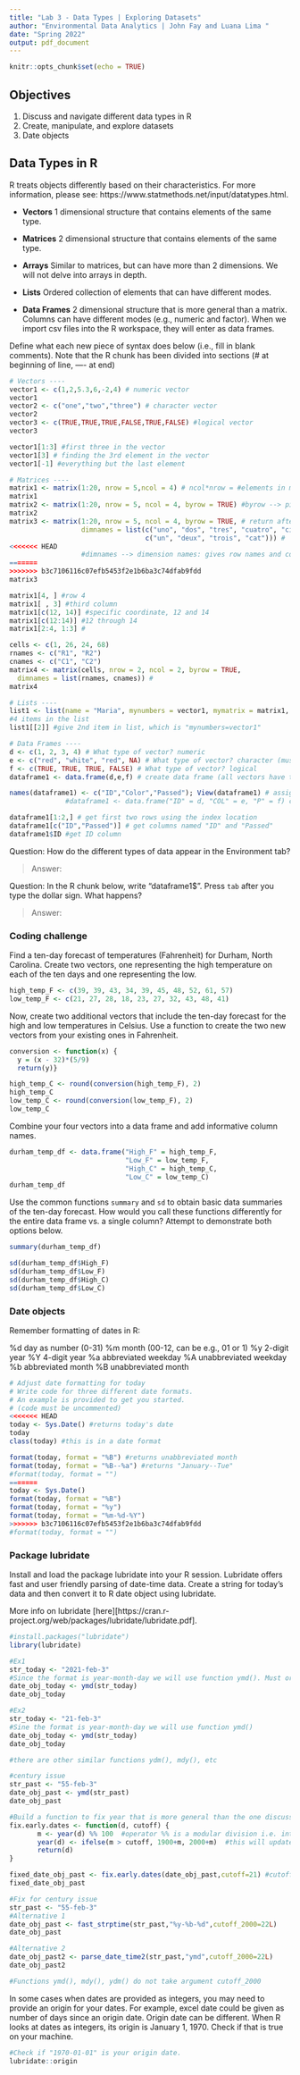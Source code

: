 ```yaml
---
title: "Lab 3 - Data Types | Exploring Datasets"
author: "Environmental Data Analytics | John Fay and Luana Lima "
date: "Spring 2022"
output: pdf_document
---
```


```r
knitr::opts_chunk$set(echo = TRUE)
```

## Objectives
1. Discuss and navigate different data types in R
2. Create, manipulate, and explore datasets
3. Date objects

## Data Types in R
R treats objects differently based on their characteristics. For more information, please see: https://www.statmethods.net/input/datatypes.html. 

* **Vectors** 1 dimensional structure that contains elements of the same type.

* **Matrices** 2 dimensional structure that contains elements of the same type.

* **Arrays** Similar to matrices, but can have more than 2 dimensions. We will not delve into arrays in depth.

* **Lists** Ordered collection of elements that can have different modes.

* **Data Frames** 2 dimensional structure that is more general than a matrix. Columns can have different modes (e.g., numeric and factor). When we import csv files into the R workspace, they will enter as data frames.

Define what each new piece of syntax does below (i.e., fill in blank comments). Note that the R chunk has been divided into sections (# at beginning of line, ---- at end)
```r
# Vectors ----
vector1 <- c(1,2,5.3,6,-2,4) # numeric vector
vector1
vector2 <- c("one","two","three") # character vector
vector2
vector3 <- c(TRUE,TRUE,TRUE,FALSE,TRUE,FALSE) #logical vector
vector3

vector1[1:3] #first three in the vector
vector1[3] # finding the 3rd element in the vector
vector1[-1] #everything but the last element

# Matrices ----
matrix1 <- matrix(1:20, nrow = 5,ncol = 4) # ncol*nrow = #elements in matrix
matrix1
matrix2 <- matrix(1:20, nrow = 5, ncol = 4, byrow = TRUE) #byrow --> pivot/transform
matrix2
matrix3 <- matrix(1:20, nrow = 5, ncol = 4, byrow = TRUE, # return after comma continues the line. 
                  dimnames = list(c("uno", "dos", "tres", "cuatro", "cinco"), 
                                  c("un", "deux", "trois", "cat"))) #
<<<<<<< HEAD
                  #dimnames --> dimension names: gives row names and column names. 
=======
>>>>>>> b3c7106116c07efb5453f2e1b6ba3c74dfab9fdd
matrix3

matrix1[4, ] #row 4
matrix1[ , 3] #third column
matrix1[c(12, 14)] #specific coordinate, 12 and 14
matrix1[c(12:14)] #12 through 14
matrix1[2:4, 1:3] #

cells <- c(1, 26, 24, 68)
rnames <- c("R1", "R2")
cnames <- c("C1", "C2") 
matrix4 <- matrix(cells, nrow = 2, ncol = 2, byrow = TRUE,
  dimnames = list(rnames, cnames)) # 
matrix4

# Lists ---- 
list1 <- list(name = "Maria", mynumbers = vector1, mymatrix = matrix1, age = 5.3); list1 
#4 items in the list 
list1[[2]] #give 2nd item in list, which is "mynumbers=vector1"

# Data Frames ----
d <- c(1, 2, 3, 4) # What type of vector? numeric
e <- c("red", "white", "red", NA) # What type of vector? character (must include "NA" to make this vector length 4 in order to create the dataframe)
f <- c(TRUE, TRUE, TRUE, FALSE) # What type of vector? logical
dataframe1 <- data.frame(d,e,f) # create data frame (all vectors have the same dimensions). you can also use the cbind() function to create a dataframe

names(dataframe1) <- c("ID","Color","Passed"); View(dataframe1) # assign vector of column names to the function that asks what the column names are in order to change the names.
              #dataframe1 <- data.frame("ID" = d, "COL" = e, "P" = f) can also assign column names while you make the dataframe

dataframe1[1:2,] # get first two rows using the index location 
dataframe1[c("ID","Passed")] # get columns named "ID" and "Passed"
dataframe1$ID #get ID column


```
Question: How do the different types of data appear in the Environment tab?

> Answer: 

Question: In the R chunk below, write "dataframe1$". Press `tab` after you type the dollar sign. What happens?

> Answer: 




### Coding challenge

Find a ten-day forecast of temperatures (Fahrenheit) for Durham, North Carolina. Create two vectors, one representing the high temperature on each of the ten days and one representing the low.

```r
high_temp_F <- c(39, 39, 43, 34, 39, 45, 48, 52, 61, 57)
low_temp_F <- c(21, 27, 28, 18, 23, 27, 32, 43, 48, 41)
```

Now, create two additional vectors that include the ten-day forecast for the high and low temperatures in Celsius. Use a function to create the two new vectors from your existing ones in Fahrenheit.

```r
conversion <- function(x) {
  y = (x - 32)*(5/9)
  return(y)}

high_temp_C <- round(conversion(high_temp_F), 2)
high_temp_C
low_temp_C <- round(conversion(low_temp_F), 2)
low_temp_C
```

Combine your four vectors into a data frame and add informative column names.

```r
durham_temp_df <- data.frame("High_F" = high_temp_F, 
                             "Low_F" = low_temp_F, 
                             "High_C" = high_temp_C, 
                             "Low_C" = low_temp_C)
durham_temp_df
```

Use the common functions `summary` and `sd` to obtain basic data summaries of the ten-day forecast. How would you call these functions differently for the entire data frame vs. a single column? Attempt to demonstrate both options below.

```r
summary(durham_temp_df)

sd(durham_temp_df$High_F)
sd(durham_temp_df$Low_F)
sd(durham_temp_df$High_C)
sd(durham_temp_df$Low_C)

```

### Date objects

Remember formatting of dates in R: 

%d  day as number (0-31)
%m  month (00-12, can be e.g., 01 or 1)
%y  2-digit year
%Y  4-digit year
%a  abbreviated weekday
%A  unabbreviated weekday
%b  abbreviated month
%B  unabbreviated month

```r
# Adjust date formatting for today
# Write code for three different date formats. 
# An example is provided to get you started.
# (code must be uncommented)
<<<<<<< HEAD
today <- Sys.Date() #returns today's date
today
class(today) #this is in a date format

format(today, format = "%B") #returns unabbreviated month
format(today, format = "%B--%a") #returns "January--Tue" 
#format(today, format = "")
=======
today <- Sys.Date()
format(today, format = "%B")
format(today, format = "%y")
format(today, format = "%m-%d-%Y")
>>>>>>> b3c7106116c07efb5453f2e1b6ba3c74dfab9fdd
#format(today, format = "")

```


### Package lubridate

Install and load the package lubridate into your R session. Lubridate offers fast and user friendly parsing of date-time data. Create a string for today's data and then convert it to R date object using lubridate.

More info on lubridate [here][https://cran.r-project.org/web/packages/lubridate/lubridate.pdf].

```r
#install.packages("lubridate")
library(lubridate)

#Ex1
str_today <- "2021-feb-3"
#Since the format is year-month-day we will use function ymd(). Must order the ymd in the order that it exists in the string.
date_obj_today <- ymd(str_today)
date_obj_today

#Ex2
str_today <- "21-feb-3"
#Sine the format is year-month-day we will use function ymd()
date_obj_today <- ymd(str_today)
date_obj_today

#there are other similar functions ydm(), mdy(), etc
```

```r
#century issue
str_past <- "55-feb-3"
date_obj_past <- ymd(str_past)
date_obj_past

#Build a function to fix year that is more general than the one discussed in the lesson
fix.early.dates <- function(d, cutoff) {
       m <- year(d) %% 100  #operator %% is a modular division i.e. integer-divide year(d) by 100 and returns the remainder 
       year(d) <- ifelse(m > cutoff, 1900+m, 2000+m)  #this will update year(d), year() is a function that returns the year for a data object
       return(d)
}

fixed_date_obj_past <- fix.early.dates(date_obj_past,cutoff=21) #cutoff could be the current year to be more general or any other depending on data set 
fixed_date_obj_past
```

```r
#Fix for century issue
str_past <- "55-feb-3"
#Alternative 1
date_obj_past <- fast_strptime(str_past,"%y-%b-%d",cutoff_2000=22L)
date_obj_past

#Alternative 2
date_obj_past2 <- parse_date_time2(str_past,"ymd",cutoff_2000=22L)
date_obj_past2

#Functions ymd(), mdy(), ydm() do not take argument cutoff_2000
```

In some cases when dates are provided as integers, you may need to provide an origin for your dates. For example, excel date could be given as number of days since an origin date. Origin date can be different. When R looks at dates as integers, its origin is January 1, 1970. Check if that is true on your machine. 

```r
#Check if "1970-01-01" is your origin date.
lubridate::origin

```